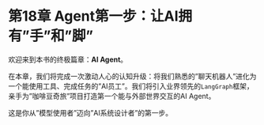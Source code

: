 # 第18章 Agent第一步：让AI拥有"手"和"脚"

欢迎来到本书的终极篇章：**AI Agent**。

在本章，我们将完成一次激动人心的认知升级：将我们熟悉的"聊天机器人"进化为一个能使用工具、完成任务的"AI员工"。我们将引入业界领先的`LangGraph`框架，亲手为"咖啡豆奇旅"项目打造第一个能与外部世界交互的AI Agent。

这是你从"模型使用者"迈向"AI系统设计者"的第一步。 